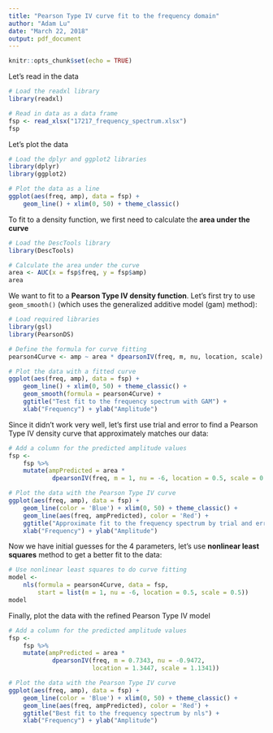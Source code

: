 ```yaml
---
title: "Pearson Type IV curve fit to the frequency domain"
author: "Adam Lu"
date: "March 22, 2018"
output: pdf_document
---
```


```r
knitr::opts_chunk$set(echo = TRUE)
```

Let's read in the data

```r
# Load the readxl library
library(readxl)

# Read in data as a data frame
fsp <- read_xlsx("17217_frequency_spectrum.xlsx")
fsp
```

Let's plot the data

```r
# Load the dplyr and ggplot2 libraries
library(dplyr)
library(ggplot2)

# Plot the data as a line
ggplot(aes(freq, amp), data = fsp) +
    geom_line() + xlim(0, 50) + theme_classic()
```

To fit to a density function, we first need to calculate the **area under the curve**

```r
# Load the DescTools library
library(DescTools)

# Calculate the area under the curve
area <- AUC(x = fsp$freq, y = fsp$amp)
area

```

We want to fit to a **Pearson Type IV density function**. Let's first try to use `geom_smooth()` (which uses the generalized additive model (gam) method):

```r
# Load required libraries
library(gsl)
library(PearsonDS)

# Define the formula for curve fitting
pearson4Curve <- amp ~ area * dpearsonIV(freq, m, nu, location, scale)

# Plot the data with a fitted curve
ggplot(aes(freq, amp), data = fsp) +
    geom_line() + xlim(0, 50) + theme_classic() +
    geom_smooth(formula = pearson4Curve) +
    ggtitle("Test fit to the frequency spectrum with GAM") +
    xlab("Frequency") + ylab("Amplitude")
```

Since it didn't work very well, let's first use trial and error to find a Pearson Type IV density curve that approximately matches our data:

```r
# Add a column for the predicted amplitude values
fsp <- 
    fsp %>% 
    mutate(ampPredicted = area * 
            dpearsonIV(freq, m = 1, nu = -6, location = 0.5, scale = 0.5))

# Plot the data with the Pearson Type IV curve
ggplot(aes(freq, amp), data = fsp) +
    geom_line(color = 'Blue') + xlim(0, 50) + theme_classic() +
    geom_line(aes(freq, ampPredicted), color = 'Red') +
    ggtitle("Approximate fit to the frequency spectrum by trial and error") +
    xlab("Frequency") + ylab("Amplitude")
```

Now we have initial guesses for the 4 parameters, let's use **nonlinear least squares** method to get a better fit to the data:

```r
# Use nonlinear least squares to do curve fitting
model <- 
    nls(formula = pearson4Curve, data = fsp, 
        start = list(m = 1, nu = -6, location = 0.5, scale = 0.5))
model
```

Finally, plot the data with the refined Pearson Type IV model

```r
# Add a column for the predicted amplitude values
fsp <- 
    fsp %>% 
    mutate(ampPredicted = area * 
            dpearsonIV(freq, m = 0.7343, nu = -0.9472, 
                       location = 1.3447, scale = 1.1341))

# Plot the data with the Pearson Type IV curve
ggplot(aes(freq, amp), data = fsp) +
    geom_line(color = 'Blue') + xlim(0, 50) + theme_classic() +
    geom_line(aes(freq, ampPredicted), color = 'Red') +
    ggtitle("Best fit to the frequency spectrum by nls") +
    xlab("Frequency") + ylab("Amplitude")
```
